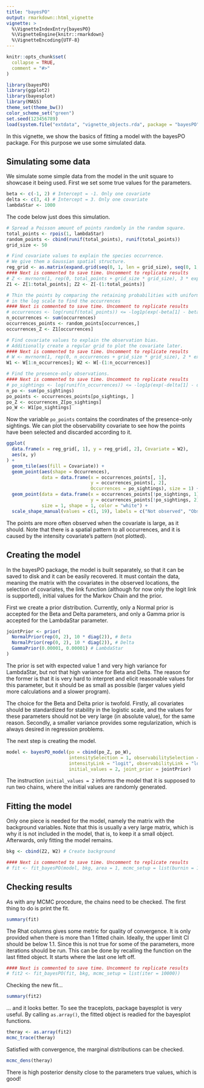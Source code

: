 ```yaml
---
title: "bayesPO"
output: rmarkdown::html_vignette
vignette: >
  %\VignetteIndexEntry{bayesPO}
  %\VignetteEngine{knitr::rmarkdown}
  %\VignetteEncoding{UTF-8}
---
```


```r
knitr::opts_chunk$set(
  collapse = TRUE,
  comment = "#>"
)
```

```r
library(bayesPO)
library(ggplot2)
library(bayesplot)
library(MASS)
theme_set(theme_bw())
color_scheme_set("green")
set.seed(123456789)
load(system.file("extdata", "vignette_objects.rda", package = "bayesPO"), verbose = TRUE)
```

In this vignette, we show the basics of fitting a model with the bayesPO package. For this purpose we use some simulated data.

## Simulating some data

We simulate some simple data from the model in the unit square to showcase it being used. First we set some true values for the parameters.

```r
beta <- c(-1, 2) # Intercept = -1. Only one covariate
delta <- c(3, 4) # Intercept = 3. Only one covariate
lambdaStar <- 1000
```

The code below just does this simulation.

```r
# Spread a Poisson amount of points randomly in the random square.
total_points <- rpois(1, lambdaStar)
random_points <- cbind(runif(total_points), runif(total_points))
grid_size <- 50

# Find covariate values to explain the species occurrence.
# We give them a Gaussian spatial structure.
reg_grid <- as.matrix(expand.grid(seq(0, 1, len = grid_size), seq(0, 1, len = grid_size)))
#### Next is commented to save time. Uncomment to replicate results
# Z <- mvrnorm(1, rep(0, total_points + grid_size * grid_size), 3 * exp(-as.matrix(dist(rbind(random_points, reg_grid))) / 0.2))
Z1 <- Z[1:total_points]; Z2 <- Z[-(1:total_points)]

# Thin the points by comparing the retaining probabilities with uniforms
# in the log scale to find the occurrences
#### Next is commented to save time. Uncomment to replicate results
# occurrences <- log(runif(total_points)) <= -log1p(exp(-beta[1] - beta[2] * Z1))
n_occurrences <- sum(occurrences)
occurrences_points <- random_points[occurrences,]
occurrences_Z <- Z1[occurrences]

# Find covariate values to explain the observation bias.
# Additionally create a regular grid to plot the covariate later.
#### Next is commented to save time. Uncomment to replicate results
# W <- mvrnorm(1, rep(0, n_occurrences + grid_size * grid_size), 2 * exp(-as.matrix(dist(rbind(occurrences_points, reg_grid))) / 0.3))
W1 <- W[1:n_occurrences]; W2 <- W[-(1:n_occurrences)]

# Find the presence-only observations.
#### Next is commented to save time. Uncomment to replicate results
# po_sightings <- log(runif(n_occurrences)) <= -log1p(exp(-delta[1] - delta[2] * W1))
n_po <- sum(po_sightings)
po_points <- occurrences_points[po_sightings, ]
po_Z <- occurrences_Z[po_sightings]
po_W <- W1[po_sightings]
```

Now the variable `po_points` contains the coordinates of the presence-only sightings. We can plot the observability covariate to see how the points have been selected and discarded according to it.

```r
ggplot(
  data.frame(x = reg_grid[, 1], y = reg_grid[, 2], Covariate = W2),
  aes(x, y)
) +
  geom_tile(aes(fill = Covariate)) +
  geom_point(aes(shape = Occurrences),
             data = data.frame(x = occurrences_points[, 1],
                               y = occurrences_points[, 2],
                               Occurrences = po_sightings), size = 1) +
  geom_point(data = data.frame(x = occurrences_points[!po_sightings, 1],
                               y = occurrences_points[!po_sightings, 2]),
             size = 1, shape = 1, color = "white") +
  scale_shape_manual(values = c(1, 19), labels = c("Not observed", "Observed"))
```

The points are more often observed when the covariate is large, as it should. Note that there is a spatial pattern to all occurrences, and it is caused by the intensity covariate's pattern (not plotted).

## Creating the model

In the bayesPO package, the model is built separately, so that it can be saved to disk and it can be easily recovered. It must contain the data, meaning the matrix with the covariates in the observed locations, the selection of covariates, the link function (although for now only the logit link is supported), initial values for the Markov Chain and the prior.

First we create a prior distribution. Currently, only a Normal prior is accepted for the Beta and Delta parameters, and only a Gamma prior is accepted for the LambdaStar parameter.

```r
jointPrior <- prior(
  NormalPrior(rep(0, 2), 10 * diag(2)), # Beta
  NormalPrior(rep(0, 2), 10 * diag(2)), # Delta
  GammaPrior(0.00001, 0.00001) # LambdaStar
)
```

The prior is set with expected value 1 and very high variance for LambdaStar, but not that high variance for Beta and Delta. The reason for the former is that it is very hard to interpret and elicit reasonable values for this parameter, but it should be as small as possible (larger values yield more calculations and a slower program).

The choice for the Beta and Delta prior is twofold. Firstly, all covariates should be standardized for stability in the logistic scale, and the values for these parameters should not be very large (in absolute value), for the same reason. Secondly, a smaller variance provides some regularization, which is always desired in regression problems.

The next step is creating the model.

```r
model <- bayesPO_model(po = cbind(po_Z, po_W),
                       intensitySelection = 1, observabilitySelection = 2,
                       intensityLink = "logit", observabilityLink = "logit",
                       initial_values = 2, joint_prior = jointPrior)
```

The instruction `initial_values = 2` informs the model that it is supposed to run two chains, where the initial values are randomly generated.

## Fitting the model

Only one piece is needed for the model, namely the matrix with the background variables. Note that this is usually a very large matrix, which is why it is not included in the model, that is, to keep it a small object. Afterwards, only fitting the model remains.

```r
bkg <- cbind(Z2, W2) # Create background

#### Next is commented to save time. Uncomment to replicate results
# fit <- fit_bayesPO(model, bkg, area = 1, mcmc_setup = list(burnin = 1000, iter = 2000))
```

## Checking results

As with any MCMC procedure, the chains need to be checked. The first thing to do is print the fit.

```r
summary(fit)
```

The Rhat columns gives some metric for quality of convergence. It is only provided when there is more than 1 fitted chain. Ideally, the upper limit CI should be below 1.1. Since this is not true for some of the parameters, more iterations should be run. This can be done by recalling the function on the last fitted object. It starts where the last one left off.

```r
#### Next is commented to save time. Uncomment to replicate results
# fit2 <- fit_bayesPO(fit, bkg, mcmc_setup = list(iter = 10000))
```

Checking the new fit...

```r
summary(fit2)
```

... and it looks better. To see the traceplots, package bayesplot is very useful. By calling `as.array()`, the fitted object is readied for the bayesplot functions.

```r
theray <- as.array(fit2)
mcmc_trace(theray)
```

Satisfied with convergence, the marginal distributions can be checked.

```r
mcmc_dens(theray)
```

There is high posterior density close to the parameters true values, which is good!
